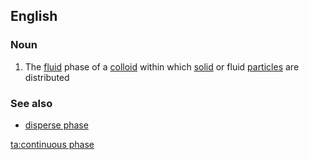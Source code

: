 ==English==

===Noun===
{{en-noun|sg=[[continuous]] [[phase]]}}

# The [[fluid]] phase of a [[colloid]] within which [[solid]] or fluid [[particle]]s are distributed

===See also===
*[[disperse phase]]

[[ta:continuous phase]]